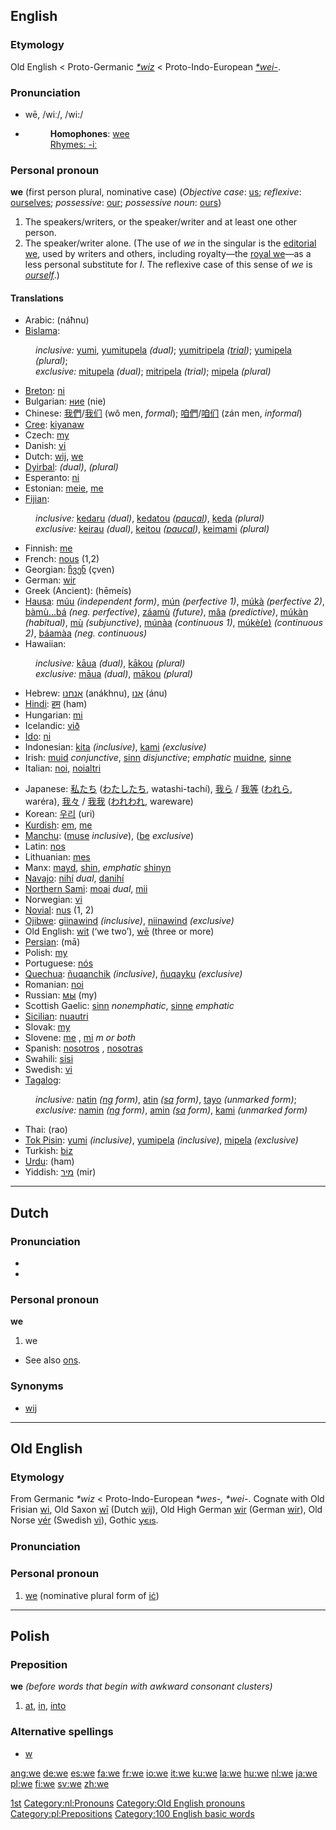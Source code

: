 ==English==

{{rank|so|me|an|42|we|who|said|would}}

===Etymology===
Old English {{Unicode|'''[[we#Old English|wē]]'''}} < Proto-Germanic ''[[*wiz]]'' < Proto-Indo-European ''[[*wei-]]''.

===Pronunciation===
*wē, /wiː/, /wi:/
*{{audio|en-us-we.ogg|Audio (US)}}
*:'''Homophones''': [[wee]]
*:[[Rhymes:English:-iː|Rhymes: -iː]]

===Personal pronoun===
'''we''' (first person plural, nominative case)  (''Objective case'': [[us]]; ''reflexive'': [[ourselves]]; ''possessive'': [[our]]; ''possessive noun'': [[ours]])

# The speakers/writers, or the speaker/writer and at least one other person.
# The speaker/writer alone. (The use of ''we'' in the singular is the [[editorial we]], used by writers and others, including royalty—the [[royal we]]—as a less personal substitute for ''I''. The reflexive case of this sense of ''we'' is ''[[ourself]]''.)

====Translations====
{{top}}
*Arabic: {{ARchar|[[نحن|نَحْنُ]]}} (náħnu)
*[[Bislama]]:
:''inclusive:'' [[yumi]], [[yumitupela]] ''(dual)''; [[yumitripela]] ''([[trial]])''; [[yumipela]] ''(plural)'';
:''exclusive:'' [[mitupela]] ''(dual)''; [[mitripela]] ''(trial)''; [[mipela]] ''(plural)''
*[[Breton]]: [[ni]]
*Bulgarian: [[ние]] (nie)
*Chinese: [[我們]]/[[我们]] (wǒ men, ''formal''); [[咱們]]/[[咱们]] (zán men, ''informal'')
*[[Cree]]: [[kiyanaw]]
*Czech: [[my#Czech|my]]
*Danish: [[vi]]
*Dutch: [[wij]], [[we#Dutch|we]]
*[[Dyirbal]]: {{IPAchar|[[ŋaliɖi]]}} ''(dual)'', {{IPAchar|[[ŋanaɖi]]}} ''(plural)''
*Esperanto: [[ni]]
*Estonian: [[meie]], [[me]]
*[[Fijian]]:
:''inclusive:'' [[kedaru]] ''(dual)'', [[kedatou]] ''([[paucal]])'', [[keda]] ''(plural)''
:''exclusive:'' [[keirau]] ''(dual)'', [[keitou]] ''([[paucal]])'', [[keimami]] ''(plural)''
*Finnish: [[me#Finnish|me]]
*French: [[nous]] (1,2)
*Georgian: [[ჩვენ]] (çven)
*German: [[wir]]
*Greek (Ancient): {{IPAchar|[[ἡμεῖς]]}} (hēmeís)
*[[Hausa]]: [[múu]] ''(independent form)'', [[mún]] ''(perfective 1)'', [[múkà]] ''(perfective 2)'', [[bàmù...bá]] ''(neg. perfective)'', [[záamù]] ''(future)'', [[mâa]] ''(predictive)'', [[múkàn]] ''(habitual)'', [[mù]] ''(subjunctive)'', [[múnàa]] ''(continuous 1)'', [[múkè(e)]] ''(continuous 2)'', [[báamàa]] ''(neg. continuous)''
*Hawaiian:
:''inclusive:'' [[kāua]] ''(dual)'', [[kākou]] ''(plural)''
:''exclusive:'' [[māua]] ''(dual)'', [[mākou]] ''(plural)''
*Hebrew: [[אנחנו]] (anákhnu), [[אנו]] (ánu)
*[[Hindi]]: [[हम]] (ham)
*Hungarian: [[mi]]
*Icelandic: [[við]]
*[[Ido]]: [[ni]]
*Indonesian: [[kita]] ''(inclusive)'', [[kami]] ''(exclusive)''
*Irish: [[muid]] ''conjunctive'', [[sinn]] ''disjunctive''; ''emphatic'' [[muidne]], [[sinne]]
*Italian: [[noi]], [[noialtri]]
{{mid}}
*Japanese: [[私たち]] ([[わたしたち]], watashi-tachí), [[我ら]] / [[我等]] ([[われら]], waréra), [[我々]] / [[我我]] ([[われわれ]], wareware)
*Korean: [[우리]] (uri)
*[[Kurdish]]: [[em]], [[me#Kurdish|me]]
*[[Manchu]]: ([[muse]] ''inclusive''), ([[be]] ''exclusive'')
*Latin: [[nos]]
*Lithuanian: [[mes#Lithuanian|mes]]
*Manx: [[mayd]], [[shin#Manx|shin]], ''emphatic'' [[shinyn]]
*[[Navajo]]: [[nihí]] ''dual'', [[danihí]] {{p}}
*[[Northern Sami]]: [[moai]] ''dual'', [[mii]] {{p}}
*Norwegian: [[vi]]
*[[Novial]]: [[nus]] (1, 2)
*[[Ojibwe]]: [[giinawind]] ''(inclusive)'', [[niinawind]] ''(exclusive)''
*Old English: [[wit#Old English|wit]] (‘we two’), [[we#Old English|wē]] (three or more)
*[[Persian]]: {{FAchar|[[ما]]}} (mā)
*Polish: [[my#Polish|my]]
*Portuguese: [[nós]]
*[[Quechua]]: [[ñuqanchik]] ''(inclusive)'', [[ñuqayku]] ''(exclusive)''
*Romanian: [[noi]]
*Russian: [[мы]] (my)
*Scottish Gaelic: [[sinn]] ''nonemphatic'', [[sinne]] ''emphatic''
*[[Sicilian]]: [[nuautri]]
*Slovak: [[my]]
*Slovene: [[me#Slovene|me]] {{f}}, [[mi#Slovene|mi]] ''m or both''
*Spanish: [[nosotros]] {{m}}, [[nosotras]] {{f}}
*Swahili: [[sisi]]
*Swedish: [[vi]]
*[[Tagalog]]:
:''inclusive:'' [[natin]] ''([[ng]] form)'', [[atin]] ''([[sa]] form)'', [[tayo]] ''(unmarked form)'';
:''exclusive:'' [[namin]] ''([[ng]] form)'', [[amin]] ''([[sa]] form)'', [[kami]] ''(unmarked form)''
*Thai: {{THchar|[[เรา]]}} (rao)
*[[Tok Pisin]]: [[yumi]] ''(inclusive)'', [[yumipela]] ''(inclusive)'', [[mipela]] ''(exclusive)''
*Turkish: [[biz]]
*[[Urdu]]: {{FAchar|[[هم|هَم]]}} (ham)
*Yiddish: [[מיר]] (mir)
{{bottom}}


----

==Dutch==
===Pronunciation===
*{{IPA|/wə/}}
*{{SAMPA|/w@/}}

===Personal pronoun===
'''we'''
#we

*See also [[ons]].

===Synonyms===
*[[wij]]


----
==Old English==
===Etymology===
From Germanic ''*wiz'' < Proto-Indo-European ''*wes-, *wei-''. Cognate with Old Frisian [[wi]], Old Saxon [[wi|wī]] (Dutch [[wij]]), Old High German [[wir]] (German [[wir]]), Old Norse [[vér]] (Swedish [[vi]]), Gothic [[𐍅𐌴𐌹𐍃]].

===Pronunciation===
{{IPA|/we:/}}

===Personal pronoun===
{{Unicode|'''wē'''}}
# [[we#English|we]] (nominative plural form of [[ic|iċ]])


----

==Polish==
===Preposition===
'''we''' ''(before words that begin with awkward consonant clusters)''
#[[at]], [[in]], [[into]]

===Alternative spellings===
*[[w#Polish|w]]

[[Category:Pronouns|1st]]
[[Category:nl:Pronouns]]
[[Category:Old English pronouns]]
[[Category:pl:Prepositions]]
[[Category:100 English basic words]]

[[ang:we]]
[[de:we]]
[[es:we]]
[[fa:we]]
[[fr:we]]
[[io:we]]
[[it:we]]
[[ku:we]]
[[la:we]]
[[hu:we]]
[[nl:we]]
[[ja:we]]
[[pl:we]]
[[fi:we]]
[[sv:we]]
[[zh:we]]